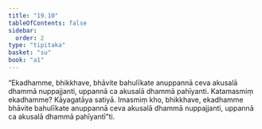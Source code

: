 ```yaml
---
title: "19.10"
tableOfContents: false
sidebar:
  order: 2
type: "tipitaka"
basket: "su"
book: "a1"
---
```



<DynamicBreadcrumb />

<Division number="572" book="a1">

<Paragraph number="461" book="a1">
“Ekadhamme, bhikkhave, bhāvite bahulīkate anuppannā ceva akusalā dhammā nuppajjanti, uppannā ca akusalā dhammā pahīyanti. Katamasmiṃ ekadhamme? Kāyagatāya satiyā. Imasmiṃ kho, bhikkhave, ekadhamme bhāvite bahulīkate anuppannā ceva akusalā dhammā nuppajjanti, uppannā ca akusalā dhammā pahīyantī”ti.
</Paragraph>
</Division>